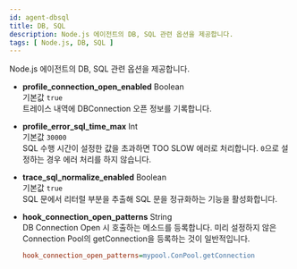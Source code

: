 ```yaml
---
id: agent-dbsql
title: DB, SQL
description: Node.js 에이전트의 DB, SQL 관련 옵션을 제공합니다.
tags: [ Node.js, DB, SQL ] 
---
```


Node.js 에이전트의 DB, SQL 관련 옵션을 제공합니다.

* **profile_connection_open_enabled** <span class='type'>Boolean</span><br/>
기본값 `true`<br/>
트레이스 내역에 DBConnection 오픈 정보를 기록합니다.

* **profile_error_sql_time_max** <span class='type'>Int</span><br/>
기본값 `30000`<br/>
SQL 수행 시간이 설정한 값을 초과하면 TOO SLOW 에러로 처리합니다. `0`으로 설정하는 경우 에러 처리를 하지 않습니다.

* **trace_sql_normalize_enabled** <span class='type'>Boolean</span><br/>
기본값 `true`<br/>
SQL 문에서 리터럴 부분을 추출해 SQL 문을 정규화하는 기능을 활성화합니다.

* **hook_connection_open_patterns** <span class='type'>String</span><br/>
    DB Connection Open 시 호출하는 메소드를 등록합니다. 미리 설정하지 않은 Connection Pool의 getConnection을 등록하는 것이 일반적입니다.

    ```ini title='예시'
    hook_connection_open_patterns=mypool.ConPool.getConnection
    ```
